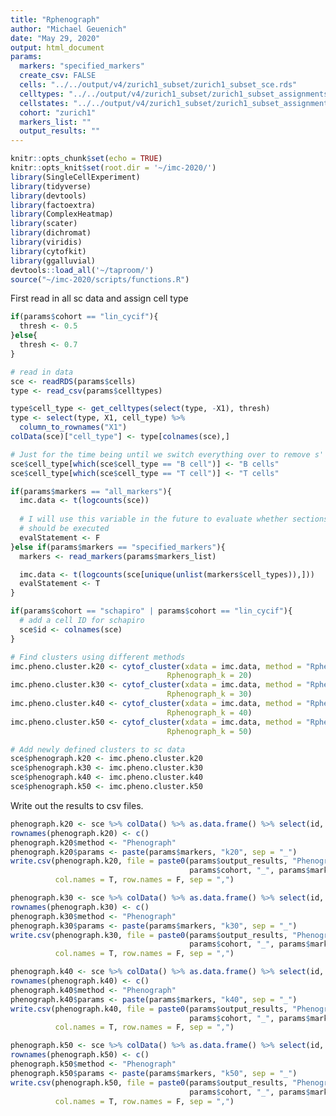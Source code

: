 ```yaml
---
title: "Rphenograph"
author: "Michael Geuenich"
date: "May 29, 2020"
output: html_document
params:
  markers: "specified_markers"
  create_csv: FALSE
  cells: "../../output/v4/zurich1_subset/zurich1_subset_sce.rds"
  celltypes: "../../output/v4/zurich1_subset/zurich1_subset_assignments_type.csv"
  cellstates: "../../output/v4/zurich1_subset/zurich1_subset_assignments_state.csv" 
  cohort: "zurich1"
  markers_list: ""
  output_results: ""
---
```


```r
knitr::opts_chunk$set(echo = TRUE)
knitr::opts_knit$set(root.dir = '~/imc-2020/')
library(SingleCellExperiment)
library(tidyverse)
library(devtools)
library(factoextra)
library(ComplexHeatmap)
library(scater)
library(dichromat)
library(viridis)
library(cytofkit)
library(ggalluvial)
devtools::load_all('~/taproom/')
source("~/imc-2020/scripts/functions.R")
```


First read in all sc data and assign cell type
```r
if(params$cohort == "lin_cycif"){
  thresh <- 0.5
}else{
  thresh <- 0.7
}

# read in data 
sce <- readRDS(params$cells)
type <- read_csv(params$celltypes)

type$cell_type <- get_celltypes(select(type, -X1), thresh) 
type <- select(type, X1, cell_type) %>%
  column_to_rownames("X1")
colData(sce)["cell_type"] <- type[colnames(sce),]

# Just for the time being until we switch everything over to remove s' at the end
sce$cell_type[which(sce$cell_type == "B cell")] <- "B cells"
sce$cell_type[which(sce$cell_type == "T cell")] <- "T cells"
```

```r
if(params$markers == "all_markers"){
  imc.data <- t(logcounts(sce))
  
  # I will use this variable in the future to evaluate whether sections of code
  # should be executed
  evalStatement <- F
}else if(params$markers == "specified_markers"){
  markers <- read_markers(params$markers_list)

  imc.data <- t(logcounts(sce[unique(unlist(markers$cell_types)),]))
  evalStatement <- T
}

if(params$cohort == "schapiro" | params$cohort == "lin_cycif"){
  # add a cell ID for schapiro
  sce$id <- colnames(sce)
}
```

```r
# Find clusters using different methods
imc.pheno.cluster.k20 <- cytof_cluster(xdata = imc.data, method = "Rphenograph",
                                   Rphenograph_k = 20)
imc.pheno.cluster.k30 <- cytof_cluster(xdata = imc.data, method = "Rphenograph",
                                   Rphenograph_k = 30)
imc.pheno.cluster.k40 <- cytof_cluster(xdata = imc.data, method = "Rphenograph",
                                   Rphenograph_k = 40)
imc.pheno.cluster.k50 <- cytof_cluster(xdata = imc.data, method = "Rphenograph",
                                   Rphenograph_k = 50)

# Add newly defined clusters to sc data
sce$phenograph.k20 <- imc.pheno.cluster.k20
sce$phenograph.k30 <- imc.pheno.cluster.k30
sce$phenograph.k40 <- imc.pheno.cluster.k40
sce$phenograph.k50 <- imc.pheno.cluster.k50
```

Write out the results to csv files.

```r
phenograph.k20 <- sce %>% colData() %>% as.data.frame() %>% select(id, "phenograph.k20")
rownames(phenograph.k20) <- c()
phenograph.k20$method <- "Phenograph"
phenograph.k20$params <- paste(params$markers, "k20", sep = "_")
write.csv(phenograph.k20, file = paste0(params$output_results, "Phenograph_clusters_", 
                                        params$cohort, "_", params$markers, "_k20.csv"),
          col.names = T, row.names = F, sep = ",")

phenograph.k30 <- sce %>% colData() %>% as.data.frame() %>% select(id, "phenograph.k30")
rownames(phenograph.k30) <- c()
phenograph.k30$method <- "Phenograph"
phenograph.k30$params <- paste(params$markers, "k30", sep = "_")
write.csv(phenograph.k30, file = paste0(params$output_results, "Phenograph_clusters_", 
                                        params$cohort, "_", params$markers, "_k30.csv"),
          col.names = T, row.names = F, sep = ",")

phenograph.k40 <- sce %>% colData() %>% as.data.frame() %>% select(id, "phenograph.k40")
rownames(phenograph.k40) <- c()
phenograph.k40$method <- "Phenograph"
phenograph.k40$params <- paste(params$markers, "k40", sep = "_")
write.csv(phenograph.k40, file = paste0(params$output_results, "Phenograph_clusters_",
                                        params$cohort, "_", params$markers, "_k40.csv"),
          col.names = T, row.names = F, sep = ",")

phenograph.k50 <- sce %>% colData() %>% as.data.frame() %>% select(id, "phenograph.k50")
rownames(phenograph.k50) <- c()
phenograph.k50$method <- "Phenograph"
phenograph.k50$params <- paste(params$markers, "k50", sep = "_")
write.csv(phenograph.k50, file = paste0(params$output_results, "Phenograph_clusters_",
                                        params$cohort, "_", params$markers, "_k50.csv"),
          col.names = T, row.names = F, sep = ",")

```
